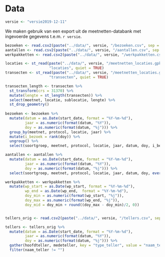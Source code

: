 

# Data

```r
versie <- "versie2019-12-11"
```

We maken gebruik van een export uit de meetnetten-databank met ingevoerde gegevens t.e.m. `r versie`.


```r
bezoeken <- read.csv2(paste("../data/", versie, "/bezoeken.csv", sep = ""), stringsAsFactors = FALSE)
aantallen <- read.csv2(paste("../data/", versie, "/aantallen.csv", sep = ""), stringsAsFactors = FALSE)
werkpakketten <- read.csv2(paste("../data/", versie, "/werkpakketten.csv", sep = ""), stringsAsFactors = FALSE)

locaties <- st_read(paste("../data/", versie, "/meetnetten_locaties.gpkg", sep = ""),
                    "locaties", quiet = TRUE)
transecten <- st_read(paste("../data/", versie, "/meetnetten_locaties.gpkg", sep = ""),
                    "transecten", quiet = TRUE)

transecten_length <- transecten %>%
  st_transform(crs = 31370) %>%
  mutate(lengte = st_length(transecten)) %>%
  select(meetnet, locatie, sublocatie, lengte) %>%
  st_drop_geometry()
  
bezoeken <- bezoeken %>%
  mutate(datum = as.Date(start_date, format = "%Y-%m-%d"),
         jaar = as.numeric(format(datum, "%Y")),
         doy = as.numeric(format(datum, "%j"))) %>%
  group_by(meetnet, protocol, locatie, jaar) %>%
  mutate(i_bezoek = rank(doy)) %>%
  ungroup() %>%
  select(soortgroep, meetnet, protocol, locatie, jaar, datum, doy, i_bezoek, everything())

aantallen <- aantallen %>%
  mutate(datum = as.Date(start_date, format = "%Y-%m-%d"),
         jaar = as.numeric(format(datum, "%Y")),
         doy = as.numeric(format(datum, "%j"))) %>%
  select(soortgroep, meetnet, protocol, locatie, jaar, datum, doy, everything())

werkpakketten <- werkpakketten %>%
  mutate(wp_start = as.Date(wp_start, format = "%Y-%m-%d"),
         wp_end = as.Date(wp_end,  format = "%Y-%m-%d"),
         doy_min = as.numeric(format(wp_start, "%j")),
         doy_max = as.numeric(format(wp_end, "%j")),
         doy_mid = doy_min + round((doy_max - doy_min)/2, 0))


tellers_orig <- read.csv2(paste("../data/", versie, "/tellers.csv", sep = ""), stringsAsFactors = FALSE)

tellers <- tellers_orig %>%
  mutate(datum = as.Date(start_date, format = "%Y-%m-%d"),
         jaar = as.numeric(format(datum, "%Y")),
         doy = as.numeric(format(datum, "%j"))) %>%
  gather(hoofdteller, medeteller, key = "type_teller", value = "naam_teller") %>%
  filter(naam_teller != "")

```



